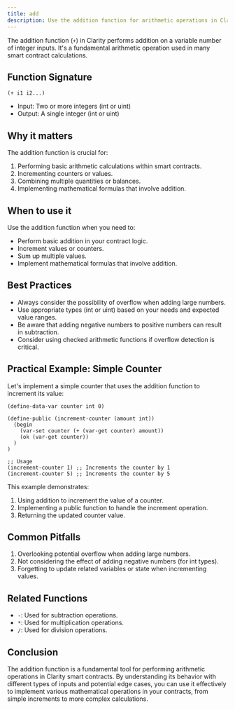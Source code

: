 ```yaml
---
title: add
description: Use the addition function for arithmetic operations in Clarity smart contracts.
---
```


The addition function (`+`) in Clarity performs addition on a variable number of integer inputs. It's a fundamental arithmetic operation used in many smart contract calculations.

## Function Signature

```clarity
(+ i1 i2...)
```

- Input: Two or more integers (int or uint)
- Output: A single integer (int or uint)

## Why it matters

The addition function is crucial for:

1. Performing basic arithmetic calculations within smart contracts.
2. Incrementing counters or values.
3. Combining multiple quantities or balances.
4. Implementing mathematical formulas that involve addition.

## When to use it

Use the addition function when you need to:

- Perform basic addition in your contract logic.
- Increment values or counters.
- Sum up multiple values.
- Implement mathematical formulas that involve addition.

## Best Practices

- Always consider the possibility of overflow when adding large numbers.
- Use appropriate types (int or uint) based on your needs and expected value ranges.
- Be aware that adding negative numbers to positive numbers can result in subtraction.
- Consider using checked arithmetic functions if overflow detection is critical.

## Practical Example: Simple Counter

Let's implement a simple counter that uses the addition function to increment its value:

```clarity
(define-data-var counter int 0)

(define-public (increment-counter (amount int))
  (begin
    (var-set counter (+ (var-get counter) amount))
    (ok (var-get counter))
  )
)

;; Usage
(increment-counter 1) ;; Increments the counter by 1
(increment-counter 5) ;; Increments the counter by 5
```

This example demonstrates:
1. Using addition to increment the value of a counter.
2. Implementing a public function to handle the increment operation.
3. Returning the updated counter value.

## Common Pitfalls

1. Overlooking potential overflow when adding large numbers.
2. Not considering the effect of adding negative numbers (for int types).
3. Forgetting to update related variables or state when incrementing values.

## Related Functions

- `-`: Used for subtraction operations.
- `*`: Used for multiplication operations.
- `/`: Used for division operations.

## Conclusion

The addition function is a fundamental tool for performing arithmetic operations in Clarity smart contracts. By understanding its behavior with different types of inputs and potential edge cases, you can use it effectively to implement various mathematical operations in your contracts, from simple increments to more complex calculations.
